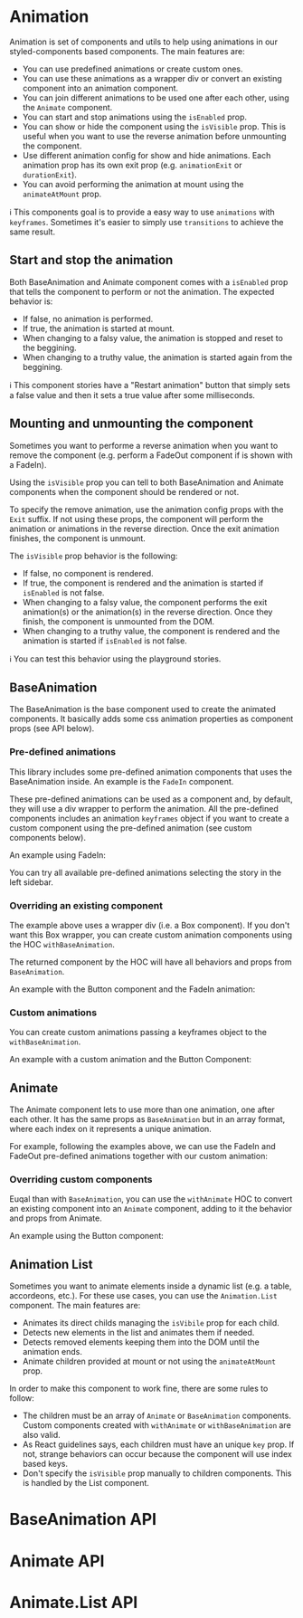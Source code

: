 


<Meta of={AnimationMeta} />

# Animation

Animation is set of components and utils to help using animations in our styled-components based components. The main features are:

- You can use predefined animations or create custom ones.
- You can use these animations as a wrapper div or convert an existing component into an animation component.
- You can join different animations to be used one after each other, using the `Animate` component.
- You can start and stop animations using the `isEnabled` prop.
- You can show or hide the component using the `isVisible` prop. This is useful when you want to use the reverse animation before unmounting the component.
- Use different animation config for show and hide animations. Each animation prop has its own exit prop (e.g. `animationExit` or `durationExit`).
- You can avoid performing the animation at mount using the `animateAtMount` prop.

ℹ️ This components goal is to provide a easy way to use `animations` with `keyframes`. Sometimes it's easier to simply use `transitions` to achieve the same result.

## Start and stop the animation

Both BaseAnimation and Animate component comes with a `isEnabled` prop that tells the component to perform or not the animation. The expected behavior is:

- If false, no animation is performed.
- If true, the animation is started at mount.
- When changing to a falsy value, the animation is stopped and reset to the beggining.
- When changing to a truthy value, the animation is started again from the beggining.

ℹ️ This component stories have a "Restart animation" button that simply sets a false value and then it sets a true value after some milliseconds.

## Mounting and unmounting the component

Sometimes you want to performe a reverse animation when you want to remove the component (e.g. perform a FadeOut component if is shown with a FadeIn).

Using the `isVisible` prop you can tell to both BaseAnimation and Animate components when the component should be rendered or not.

To specify the remove animation, use the animation config props with the `Exit` suffix. If not using these props, the component will perform the animation or animations in the reverse direction. Once the exit animation finishes, the component is unmount.

The `isVisible` prop behavior is the following:

- If false, no component is rendered.
- If true, the component is rendered and the animation is started if `isEnabled` is not false.
- When changing to a falsy value, the component performs the exit animation(s) or the animation(s) in the reverse direction. Once they finish, the component is unmounted from the DOM.
- When changing to a truthy value, the component is rendered and the animation is started if `isEnabled` is not false.

ℹ️ You can test this behavior using the playground stories.

## BaseAnimation

The BaseAnimation is the base component used to create the animated components. It basically adds some css animation properties as component props (see API below).

### Pre-defined animations

This library includes some pre-defined animation components that uses the BaseAnimation inside. An example is the `FadeIn` component.

These pre-defined animations can be used as a component and, by default, they will use a div wrapper to perform the animation.
All the pre-defined components includes an animation `keyframes` object if you want to create a custom component using the pre-defined animation (see custom components below).

An example using FadeIn:

<Canvas of={AnimationMeta.FadeIn} />

You can try all available pre-defined animations selecting the story in the left sidebar.

### Overriding an existing component

The example above uses a wrapper div (i.e. a Box component). If you don't want this Box wrapper, you can create custom animation components using the HOC `withBaseAnimation`.

The returned component by the HOC will have all behaviors and props from `BaseAnimation`.

An example with the Button component and the FadeIn animation:

<Canvas of={AnimationMeta.WithCustomComponent} />

### Custom animations

You can create custom animations passing a keyframes object to the `withBaseAnimation`.

An example with a custom animation and the Button Component:

<Canvas of={AnimationMeta.WithCustomAnimation} />

## Animate

The Animate component lets to use more than one animation, one after each other. It has the same props as `BaseAnimation` but in an array format, where each index on it represents a unique animation.

For example, following the examples above, we can use the FadeIn and FadeOut pre-defined animations together with our custom animation:

<Canvas of={AnimationMeta.WithMultipleAnimations} />

### Overriding custom components

Euqal than with `BaseAnimation`, you can use the `withAnimate` HOC to convert an existing component into an `Animate` component, adding to it the behavior and props from Animate.

An example using the Button component:

<Canvas of={AnimationMeta.WithExistingComponentWithMultipleAnimations} />

## Animation List

Sometimes you want to animate elements inside a dynamic list (e.g. a table, accordeons, etc.). For these use cases, you can use the `Animation.List` component. The main features are:

- Animates its direct childs managing the `isVibile` prop for each child.
- Detects new elements in the list and animates them if needed.
- Detects removed elements keeping them into the DOM until the animation ends.
- Animate children provided at mount or not using the `animateAtMount` prop.

In order to make this component to work fine, there are some rules to follow:

- The children must be an array of `Animate` or `BaseAnimation` components. Custom components created with `withAnimate` or `withBaseAnimation` are also valid.
- As React guidelines says, each children must have an unique `key` prop. If not, strange behaviors can occur because the component will use index based keys.
- Don't specify the `isVisible` prop manually to children components. This is handled by the List component.

<Canvas of={AnimationMeta.AnimationList} />

# BaseAnimation API

<ArgTypes of={Animation.BaseAnimation} />

# Animate API

<ArgTypes of={Animation.Animate} />

# Animate.List API

<ArgTypes of={Animation.List} />
